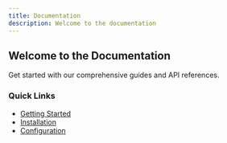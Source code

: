 ```yaml
---
title: Documentation
description: Welcome to the documentation
---
```


## Welcome to the Documentation

Get started with our comprehensive guides and API references.

### Quick Links

- [Getting Started](/docs/getting-started)
- [Installation](/docs/installation)
- [Configuration](/docs/configuration)
